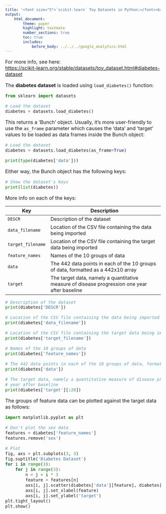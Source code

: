 ```yaml
---
title: '<font size="5">`scikit-learn` Toy Datasets in Python:</font><br>Diabetes dataset'
output:
    html_document:
        theme: paper
        highlight: textmate
        number_sections: true
        toc: true
        includes:
            before_body: ../../../google_analytics.html
---
```


<font size="3">

For more info, see here:  
[https://scikit-learn.org/stable/datasets/toy_dataset.html#diabetes-dataset](https://scikit-learn.org/stable/datasets/toy_dataset.html#diabetes-dataset){target="_blank"}

The **diabetes dataset** is loaded using `load_diabetes()` function:

```python
from sklearn import datasets

# Load the dataset
diabetes = datasets.load_diabetes()
```

This returns a 'Bunch' object. Usually, it's more user-friendly to use the `as_frame` parameter which causes the 'data' and 'target' values to be loaded as data frames inside the Bunch object:

```python
# Load the dataset
diabetes = datasets.load_diabetes(as_frame=True)

print(type(diabetes['data']))
```

Either way, the Bunch object has the following keys:

```python
# Show the dataset's keys
print(list(diabetes))
```

More info on each of the keys:

| Key | Description |
|-----|-------------------------------------------------------------|
| `DESCR` | Description of the dataset |
| `data_filename` | Location of the CSV file containing the data being imported |
| `target_filename` | Location of the CSV file containing the target data being imported |
| `feature_names` | Names of the 10 groups of data |
| `data` | The 442 data points in each of the 10 groups of data, formatted as a 442x10 array |
| `target` | The target data, namely a quantitative measure of disease progression one year after baseline |

```python
# Description of the dataset
print(diabetes['DESCR'])
```

```python
# Location of the CSV file containing the data being imported
print(diabetes['data_filename'])
```

```python
# Location of the CSV file containing the target data being imported
print(diabetes['target_filename'])
```

```python
# Names of the 10 groups of data
print(diabetes['feature_names'])
```

```python
# The 442 data points in each of the 10 groups of data, formatted as a 442x10 array
print(diabetes['data'])
```

```python
# The target data, namely a quantitative measure of disease progression one
# year after baseline
print(diabetes['target'][:20])
```

The groups of feature data can be plotted against the target data as follows:

```python
import matplotlib.pyplot as plt

# Don't plot the sex data
features = diabetes['feature_names']
features.remove('sex')

# Plot
fig, axs = plt.subplots(3, 3)
fig.suptitle('Diabetes Dataset')
for i in range(3):
    for j in range(3):
        n = j + i * 3
        feature = features[n]
        axs[i, j].scatter(diabetes['data'][feature], diabetes['target'], s=1)
        axs[i, j].set_xlabel(feature)
        axs[i, j].set_ylabel('target')
plt.tight_layout()
plt.show()
```

</font>

